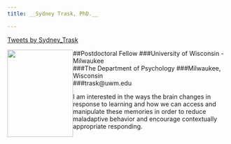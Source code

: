 ```yaml
---
title: __Sydney Trask, PhD.__

---
```

<a class="twitter-timeline" data-width="400" data-height="1000" href="https://twitter.com/Sydney_Trask">Tweets by Sydney_Trask</a> <script async src="//platform.twitter.com/widgets.js" charset="utf-8"></script>

<img src="./photos/trask_profile.jpg" style="float:left" height="200px" width="150px" />

##Postdoctoral Fellow
###University of Wisconsin - Milwaukee  
###The Department of Psychology
###Milwaukee, Wisconsin  
###trask@uwm.edu

I am interested in the ways the brain changes in response to learning and how we can access and manipulate these memories in order to reduce maladaptive behavior and encourage contextually appropriate responding. 






